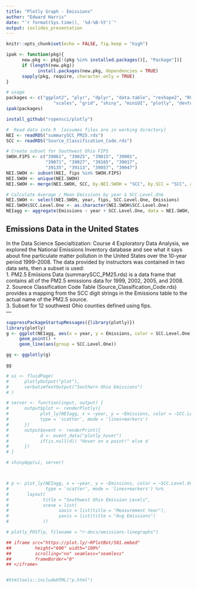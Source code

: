 ```yaml
---
title: "Plotly Graph - Emissions"
author: "Edward Harris"
date: "`r format(Sys.time(), '%d-%B-%Y')`"
output: ioslides_presentation
---
```


```r
knitr::opts_chunk$set(echo = FALSE, fig.keep = "high")
```

```r
ipak <- function(pkg){
      new.pkg <- pkg[!(pkg %in% installed.packages()[, "Package"])]
      if (length(new.pkg)) 
            install.packages(new.pkg, dependencies = TRUE)
      sapply(pkg, require, character.only = TRUE)
}

# usage
packages <- c("ggplot2", "plyr", "dplyr", "data.table", "reshape2", "RColorBrewer", 
                  "scales", "grid", "shiny", "miniUI", "plotly", "devtools", "htmltools")
ipak(packages)

install_github("ropensci/plotly")
```

```r
#  Read data into R  [assumes files are in working directory]
NEI <- readRDS("summarySCC_PM25.rds")
SCC <- readRDS("Source_Classification_Code.rds")

# Create subset for Southwest Ohio FIPS
SWOH.FIPS <- c("39061", "39025", "39015", "39001",
               "39071", "39027", "39165", "39017",
               "39135", "39113", "39057", "39047")
NEI.SWOH <- subset(NEI, fips %in% SWOH.FIPS)
NEI.SWOH <- unique(NEI.SWOH)
NEI.SWOH <- merge(NEI.SWOH, SCC, by.NEI.SWOH = "SCC", by.SCC = "SCC", all.NEI.SWOH = TRUE)
```

```r
# Calculate Average / Mean Emissions by year & SCC.Level.One
NEI.SWOH <- select(NEI.SWOH, year, fips, SCC.Level.One, Emissions)
NEI.SWOH$SCC.Level.One <- as.character(NEI.SWOH$SCC.Level.One)
NEIagg <- aggregate(Emissions ~ year + SCC.Level.One, data = NEI.SWOH, FUN = mean)
```

## Emissions Data in the United States
In the Data Science Specialtization: Course 4 Exploratory Data Analysis, we explored the National Emissions Inventory database and see what it says about fine particulate matter pollution in the United States over the 10-year period 1999–2008.  The data provided by instructors was contained in two data sets, then a subset is used:  
1. PM2.5 Emiisions Data (summarySCC_PM25.rds) is a data frame that contains all of the PM2.5 emissions data for 1999, 2002, 2005, and 2008.    
2. Sourece Classification Code Table (Source_Classification_Code.rds) provides a mapping from the SCC digit strings in the Emissions table to the actual name of the PM2.5 source.   
3. Subset for 12 southwest Ohio counties defined using fips.    
---

```r
suppressPackageStartupMessages({library(plotly)})
library(plotly)
g <- ggplot(NEIagg, aes(x = year, y = Emissions, color = SCC.Level.One)) +
     geom_point() +
     geom_line(aes(group = SCC.Level.One))

gg <- ggplotly(g)

gg

# ui <- fluidPage(
#      plotlyOutput("plot"),
#      verbatimTextOutput("Southern Ohio Emissions")
# )

# server <- function(input, output) {
#      output$plot <- renderPlotly({
#            plot_ly(NEIagg, x = ~year, y = ~Emissions, color = ~SCC.Level.One,
#            type = 'scatter', mode = 'lines+markers')
#      })
#      output$event <- renderPrint({
#            d <- event_data("plotly_hover")
#            if(is.null(d)) "Hover on a point!" else d
#      })
# }

# shinyApp(ui, server)



# p <- plot_ly(NEIagg, x = ~year, y = ~Emissions, color = ~SCC.Level.One,
#              type = 'scatter', mode = 'lines+markers') %>%
#       layout(
#             title = "Southwest Ohio Emission Levels",
#             scene = list(
#                   xaxis = list(title = "Measurement Year"),
#                   yaxis = list(title = "Avg Emissions")
#             ))

# plotly_POST(p, filename = "r-docs/emissions-linegraphs")

## iframe src="https://plot.ly/~RPlotBot/501.embed"
##         height="600" width="100%"
##         scrolling="no" seamless="seamless"
##         frameBorder="0"
## </iframe>


#htmltools::includeHTML("p.html")

```




